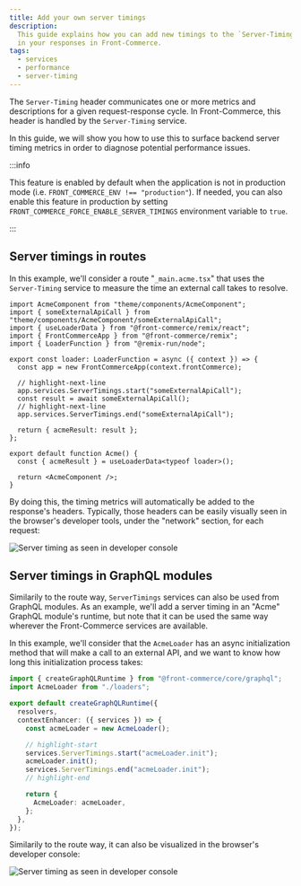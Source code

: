 ```yaml
---
title: Add your own server timings
description:
  This guide explains how you can add new timings to the `Server-Timing` headers
  in your responses in Front-Commerce.
tags:
  - services
  - performance
  - server-timing
---
```


<SinceVersion tag="3.6" />

The `Server-Timing` header communicates one or more metrics and descriptions for
a given request-response cycle. In Front-Commerce, this header is handled by the
`Server-Timing` service.

In this guide, we will show you how to use this to surface backend server timing
metrics in order to diagnose potential performance issues.

:::info

This feature is enabled by default when the application is not in production
mode (i.e. `FRONT_COMMERCE_ENV !== "production"`). If needed, you can also
enable this feature in production by setting
`FRONT_COMMERCE_FORCE_ENABLE_SERVER_TIMINGS` environment variable to `true`.

:::

## Server timings in routes

In this example, we'll consider a route "`_main.acme.tsx`" that uses the
`Server-Timing` service to measure the time an external call takes to resolve.

```tsx title="_main.acme.tsx"
import AcmeComponent from "theme/components/AcmeComponent";
import { someExternalApiCall } from "theme/components/AcmeComponent/someExternalApiCall";
import { useLoaderData } from "@front-commerce/remix/react";
import { FrontCommerceApp } from "@front-commerce/remix";
import { LoaderFunction } from "@remix-run/node";

export const loader: LoaderFunction = async ({ context }) => {
  const app = new FrontCommerceApp(context.frontCommerce);

  // highlight-next-line
  app.services.ServerTimings.start("someExternalApiCall");
  const result = await someExternalApiCall();
  // highlight-next-line
  app.services.ServerTimings.end("someExternalApiCall");

  return { acmeResult: result };
};

export default function Acme() {
  const { acmeResult } = useLoaderData<typeof loader>();

  return <AcmeComponent />;
}
```

By doing this, the timing metrics will automatically be added to the response's
headers. Typically, those headers can be easily visually seen in the browser's
developer tools, under the "network" section, for each request:

![Server timing as seen in developer console](./assets/server-timing-loader.png)

## Server timings in GraphQL modules

Similarily to the route way, `ServerTimings` services can also be used from
GraphQL modules. As an example, we'll add a server timing in an "Acme" GraphQL
module's runtime, but note that it can be used the same way wherever the
Front-Commerce services are available.

In this example, we'll consider that the `AcmeLoader` has an async
initialization method that will make a call to an external API, and we want to
know how long this initialization process takes:

```ts title="extensions/acme/modules/acme/runtime.ts"
import { createGraphQLRuntime } from "@front-commerce/core/graphql";
import AcmeLoader from "./loaders";

export default createGraphQLRuntime({
  resolvers,
  contextEnhancer: ({ services }) => {
    const acmeLoader = new AcmeLoader();

    // highlight-start
    services.ServerTimings.start("acmeLoader.init");
    acmeLoader.init();
    services.ServerTimings.end("acmeLoader.init");
    // highlight-end

    return {
      AcmeLoader: acmeLoader,
    };
  },
});
```

Similarily to the route way, it can also be visualized in the browser's
developer console:

![Server timing as seen in developer console](./assets/server-timing-graphql.png)

